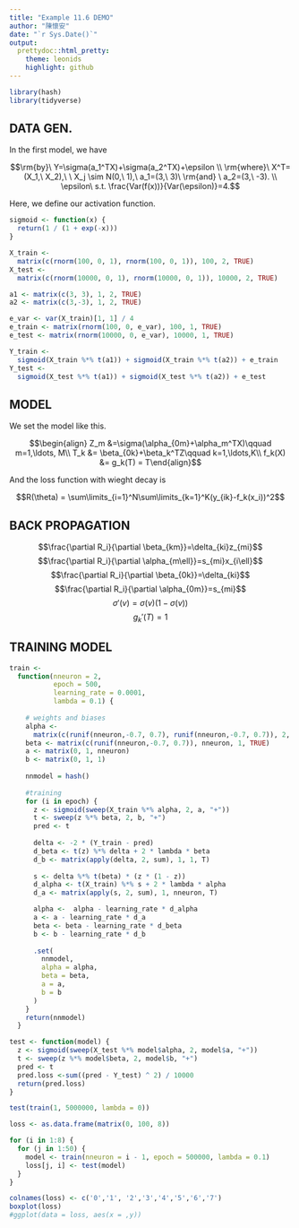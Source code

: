 ```yaml
---
title: "Example 11.6 DEMO"
author: "陳懷安"
date: "`r Sys.Date()`"
output:
  prettydoc::html_pretty:
    theme: leonids
    highlight: github
---
```


```r
library(hash)
library(tidyverse)
```

## DATA GEN.  
In the first model, we have  

$$\rm{by}\ Y=\sigma(a_1^TX)+\sigma(a_2^TX)+\epsilon \\ \rm{where}\ X^T=(X_1,\ X_2),\ \ X_j \sim N(0,\ 1),\ a_1=(3,\ 3)\ \rm{and} \ a_2=(3,\ -3). \\ \epsilon\ s.t. \frac{Var(f(x))}{Var(\epsilon)}=4.$$  
  
Here, we define our activation function.   
```r
sigmoid <- function(x) {
  return(1 / (1 + exp(-x)))
}
```

```r
X_train <-
  matrix(c(rnorm(100, 0, 1), rnorm(100, 0, 1)), 100, 2, TRUE)
X_test <-
  matrix(c(rnorm(10000, 0, 1), rnorm(10000, 0, 1)), 10000, 2, TRUE)

a1 <- matrix(c(3, 3), 1, 2, TRUE)
a2 <- matrix(c(3,-3), 1, 2, TRUE)

e_var <- var(X_train)[1, 1] / 4
e_train <- matrix(rnorm(100, 0, e_var), 100, 1, TRUE)
e_test <- matrix(rnorm(10000, 0, e_var), 10000, 1, TRUE)

Y_train <-
  sigmoid(X_train %*% t(a1)) + sigmoid(X_train %*% t(a2)) + e_train
Y_test <-
  sigmoid(X_test %*% t(a1)) + sigmoid(X_test %*% t(a2)) + e_test
```

## MODEL  

We set the model like this.   

$$\begin{align} Z_m &=\sigma(\alpha_{0m}+\alpha_m^TX)\qquad m=1,\ldots, M\\ T_k &= \beta_{0k}+\beta_k^TZ\qquad k=1,\ldots,K\\ f_k(X) &= g_k(T) = T\end{align}$$  

And the loss function with wieght decay is  

$$R(\theta) = \sum\limits_{i=1}^N\sum\limits_{k=1}^K(y_{ik}-f_k(x_i))^2$$  

## BACK PROPAGATION  

$$\frac{\partial R_i}{\partial \beta_{km}}=\delta_{ki}z_{mi}$$
$$\frac{\partial R_i}{\partial \alpha_{m\ell}}=s_{mi}x_{i\ell}$$
$$\frac{\partial R_i}{\partial \beta_{0k}}=\delta_{ki}$$
$$\frac{\partial R_i}{\partial \alpha_{0m}}=s_{mi}$$
$$\sigma'(v)=\sigma(v)(1-\sigma(v))$$
$$g_k'(T)=1$$

## TRAINING MODEL  

```r
train <-
  function(nneuron = 2,
           epoch = 500,
           learning_rate = 0.0001,
           lambda = 0.1) {
    
    # weights and biases
    alpha <-
      matrix(c(runif(nneuron,-0.7, 0.7), runif(nneuron,-0.7, 0.7)), 2, nneuron, TRUE)
    beta <- matrix(c(runif(nneuron,-0.7, 0.7)), nneuron, 1, TRUE)
    a <- matrix(0, 1, nneuron)
    b <- matrix(0, 1, 1)
    
    nnmodel = hash()
    
    #training
    for (i in epoch) {
      z <- sigmoid(sweep(X_train %*% alpha, 2, a, "+"))
      t <- sweep(z %*% beta, 2, b, "+")
      pred <- t
      
      delta <- -2 * (Y_train - pred)
      d_beta <- t(z) %*% delta + 2 * lambda * beta
      d_b <- matrix(apply(delta, 2, sum), 1, 1, T)
      
      s <- delta %*% t(beta) * (z * (1 - z))
      d_alpha <- t(X_train) %*% s + 2 * lambda * alpha
      d_a <- matrix(apply(s, 2, sum), 1, nneuron, T)

      alpha <-  alpha - learning_rate * d_alpha
      a <- a - learning_rate * d_a
      beta <- beta - learning_rate * d_beta
      b <- b - learning_rate * d_b
      
      .set(
        nnmodel,
        alpha = alpha,
        beta = beta,
        a = a,
        b = b
      )
    }
    return(nnmodel)
  }
```

```r
test <- function(model) {
  z <- sigmoid(sweep(X_test %*% model$alpha, 2, model$a, "+"))
  t <- sweep(z %*% model$beta, 2, model$b, "+")
  pred <- t
  pred.loss <-sum((pred - Y_test) ^ 2) / 10000
  return(pred.loss)
}
```

```r
test(train(1, 5000000, lambda = 0))
```

```r
loss <- as.data.frame(matrix(0, 100, 8)) 

for (i in 1:8) {
  for (j in 1:50) {
    model <- train(nneuron = i - 1, epoch = 500000, lambda = 0.1)
    loss[j, i] <- test(model)
  }
}
```

```r
colnames(loss) <- c('0','1', '2','3','4','5','6','7')
boxplot(loss)
#ggplot(data = loss, aes(x = ,y))
```
















